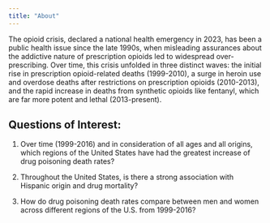 ```yaml
---
title: "About"
---
```


The opioid crisis, declared a national health emergency in 2023, has been a public health issue since the late 1990s, when misleading assurances about the addictive nature of prescription opioids led to widespread over-prescribing. Over time, this crisis unfolded in three distinct waves: the initial rise in prescription opioid-related deaths (1999-2010), a surge in heroin use and overdose deaths after restrictions on prescription opioids (2010-2013), and the rapid increase in deaths from synthetic opioids like fentanyl, which are far more potent and lethal (2013-present).



## Questions of Interest:

1.  Over time (1999-2016) and in consideration of all ages and all origins, which regions of the United States have had the greatest increase of drug poisoning death rates?

2.  Throughout the United States, is there a strong association with Hispanic origin and drug mortality?

3.  How do drug poisoning death rates compare between men and women across different regions of the U.S. from 1999-2016?